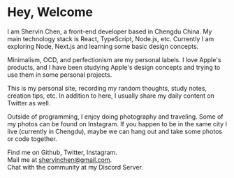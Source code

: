 # Hey, Welcome

I am Shervin Chen, a front-end developer based in Chengdu China. My main technology stack is React, TypeScript, Node.js, etc. Currently I am exploring Node, Next.js and learning some basic design concepts.

Minimalism, OCD, and perfectionism are my personal labels. I love Apple's products, and I have been studying Apple's design concepts and trying to use them in some personal projects.

This is my personal site, recording my random thoughts, study notes, creation tips, etc. In addition to here, I usually share my daily content on Twitter as well.

Outside of programming, I enjoy doing photography and traveling. Some of my photos can be found on Instagram. If you happen to be in the same city I live (currently in Chengdu), maybe we can hang out and take some photos or code together.

Find me on Github, Twitter, Instagram.<br />
Mail me at shervinchen@gmail.com.<br />
Chat with the community at my Discord Server.<br />
